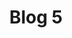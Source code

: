 ---
layout: '../../../layouts/Post.astro'
title: Blog 5
description: This is a sample blog
publishDate: February 22, 2021
featuredImage: '/assets/images/blog/5.jpg'
excerpt: 'This is also a sample blog post'
tags: ['Remote Work']
---